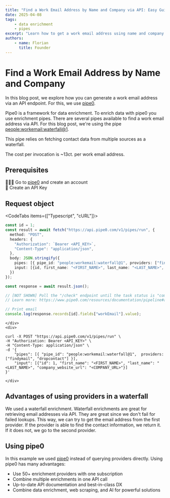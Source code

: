 ```yaml
---
title: "Find a Work Email Address by Name and Company via API: Easy Guide"
date: 2025-04-08
tags:
    - data enrichment
    - pipes
excerpt: "Learn how to get a work email address using name and company info with pipe0 API"
authors:
    - name: Florian
      title: Founder
---
```


# Find a Work Email Address by Name and Company

In this blog post, we explore how you can generate a work email address via an API endpoint.
For this, we use [pipe0](https://pipe0.com).

Pipe0 is a framework for data enrichment. To enrich data with pipe0 you use enrichment pipes.
There are several pipes available to find a work email address via API. For this blog post, we're 
using the pipe [people:workemail:waterfall@1](https://www.pipe0.com/resources/pipe-catalog/people-get-work-email-waterfall/version-1).

This pipe relies on fetching contact data from multiple sources as a waterfall.

The cost per invocation is ~13ct. per work email address.

## Prerequisites

🙆🏼‍♂️ Go to [pipe0](https://pipe0.com) and create an account <br />
🔑 Create an API Key

## Request object

<CodeTabs items={["Typescript", "cURL"]}>
    <div>
```typescript
const id = 1;
const result = await fetch("https://api.pipe0.com/v1/pipes/run", {
  method: "POST",
  headers: {
    "Authorization": `Bearer <API_KEY>`,
    "Content-Type": "application/json",
  },
  body: JSON.stringify({
    pipes: [{ pipe_id: "people:workemail:waterfall@1", providers: ["findymail", "dropcontact"] }],
    input: [{id, first_name: "<FIRST_NAME>", last_name: "<LAST_NAME>", company_website_url: "<COMPANY_URL>"}]
  })
});

const response = await result.json();

// [NOT SHOWN] Poll the "/check" endpoint until the task status is "completed"
// Learn more: https://www.pipe0.com/resources/documentation/pipeline#async-processing

// Print email
console.log(response.records[id].fields["workEmail"].value);
```
    </div>
    <div>
```shell
curl -X POST "https://api.pipe0.com/v1/pipes/run" \
-H "Authorization: Bearer <API_KEY>" \
-H "Content-Type: application/json" \
-d '{
    "pipes": [{ "pipe_id": "people:workemail:waterfall@1",  providers: ["findymail", "dropcontact"] }],
    "input": [{"id": 1, "first_name": "<FIRST_NAME>", "last_name": "<LAST_NAME>", "company_website_url": "<COMPANY_URL>"}]
}'
```
    </div>
</CodeTabs>

## Advantages of using providers in a waterfall

We used a waterfall enrichment. Waterfall enrichments are great for 
retrieving email addresses via API. They are great since we don't fail for failed lookups. This way, 
we can try to get the email address from the first provider. If the provider is able to find the contact
information, we return it. If it does not, we go to the second provider.

## Using pipe0

In this example we used [pipe0](https://pipe0.com) instead of querying providers directly. Using pipe0 
has many advantages:

- Use 50+ enrichment providers with one subscription
- Combine multiple enrichments in one API call
- Up-to-date API documentation and best-in-class DX
- Combine data enrichment, web scraping, and AI for powerful solutions

<BlogBanner />